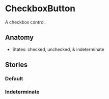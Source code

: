 
# CheckboxButton
A checkbox control.

<Canvas>
  <Story id="design-system-checkboxbutton--default" />
</Canvas>

<ArgsTable of={CheckboxButton} />

## Anatomy 
- States: checked, unchecked, & indeterminate

## Stories

### Default

<Canvas>
  <Story id="design-system-checkboxbutton--default" />
</Canvas>

### Indeterminate

<Canvas>
  <Story id="design-system-checkboxbutton--indeterminate" />
</Canvas>
